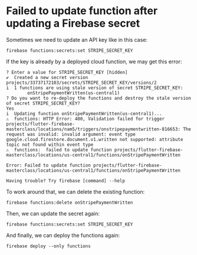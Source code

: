 # Failed to update function after updating a Firebase secret

Sometimes we need to update an API key like in this case:

```
firebase functions:secrets:set STRIPE_SECRET_KEY
```

If the key is already by a deployed cloud function, we may get this error:

```
? Enter a value for STRIPE_SECRET_KEY [hidden]
✔  Created a new secret version projects/33737172103/secrets/STRIPE_SECRET_KEY/versions/2
i  1 functions are using stale version of secret STRIPE_SECRET_KEY:
        onStripePaymentWritten(us-central1)
? Do you want to re-deploy the functions and destroy the stale version of secret STRIPE_SECRET_KEY? 
Yes
i  Updating function onStripePaymentWritten(us-central1)...
⚠  functions: HTTP Error: 400, Validation failed for trigger projects/flutter-firebase-masterclass/locations/nam5/triggers/onstripepaymentwritten-816653: The request was invalid: invalid argument: event type google.cloud.firestore.document.v1.written not supported: attribute topic not found within event type
⚠  functions:  failed to update function projects/flutter-firebase-masterclass/locations/us-central1/functions/onStripePaymentWritten

Error: Failed to update function projects/flutter-firebase-masterclass/locations/us-central1/functions/onStripePaymentWritten

Having trouble? Try firebase [command] --help
```

To work around that, we can delete the existing function:

```
firebase functions:delete onStripePaymentWritten
```

Then, we can update the secret again:

```
firebase functions:secrets:set STRIPE_SECRET_KEY
```

And finally, we can deploy the functions again:

```
firebase deploy --only functions
```



